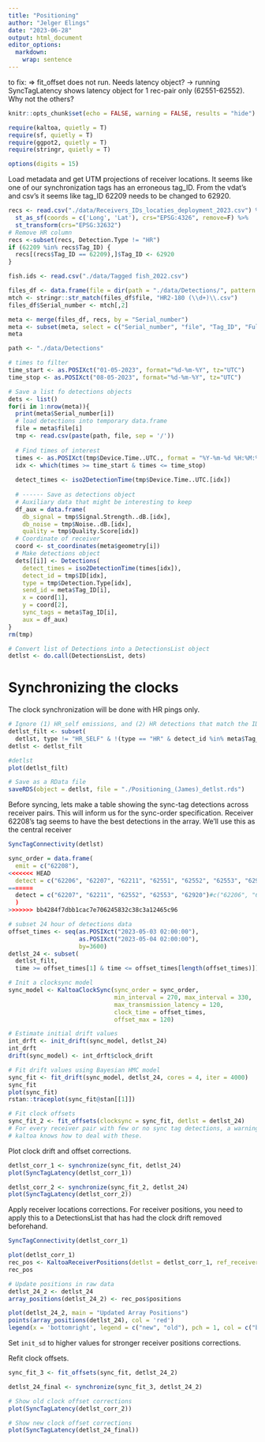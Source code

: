 ```yaml
---
title: "Positioning"
author: "Jelger Elings"
date: "2023-06-28"
output: html_document
editor_options: 
  markdown: 
    wrap: sentence
---
```



to fix:
 => fit_offset does not run. Needs latency object? 
  -> running SyncTagLatency shows latency object for 1 rec-pair only (62551-62552). Why not the others? 

```r
knitr::opts_chunk$set(echo = FALSE, warning = FALSE, results = "hide")

require(kaltoa, quietly = T)
require(sf, quietly = T)
require(ggpot2, quietly = T)
require(stringr, quietly = T)

options(digits = 15)
```

Load metadata and get UTM projections of receiver locations.
It seems like one of our synchronization tags has an erroneous tag_ID.
From the vdat's and csv's it seems like tag_ID 62209 needs to be changed to 62920.

```r
recs <- read.csv("./data/Receivers_IDs_locaties_deployment_2023.csv") %>%
  st_as_sf(coords = c('Long', 'Lat'), crs="EPSG:4326", remove=F) %>%
  st_transform(crs="EPSG:32632")
# Remove HR column
recs <-subset(recs, Detection.Type != "HR")
if (62209 %in% recs$Tag_ID) {
  recs[(recs$Tag_ID == 62209),]$Tag_ID <- 62920
}

fish.ids <- read.csv("./data/Tagged fish_2022.csv")
```


```r
files_df <- data.frame(file = dir(path = "./data/Detections/", pattern = "*.\\.csv"))
mtch <- stringr::str_match(files_df$file, "HR2-180 (\\d+)\\.csv")
files_df$Serial_number <- mtch[,2]

meta <- merge(files_df, recs, by = "Serial_number")
meta <- subset(meta, select = c("Serial_number", "file", "Tag_ID", "Full_Tag_ID", "geometry"))
meta
```

```r
path <- "./data/Detections"

# times to filter
time_start <- as.POSIXct("01-05-2023", format="%d-%m-%Y", tz="UTC")
time_stop <- as.POSIXct("08-05-2023", format="%d-%m-%Y", tz="UTC")

# Save a list fo detections objects
dets <- list()
for(i in 1:nrow(meta)){
  print(meta$Serial_number[i])
  # load detections into temporary data.frame
  file = meta$file[i]
  tmp <- read.csv(paste(path, file, sep = '/'))
  
  # Find times of interest
  times <- as.POSIXct(tmp$Device.Time..UTC., format = "%Y-%m-%d %H:%M:%OS")
  idx <- which(times >= time_start & times <= time_stop)
  
  detect_times <- iso2DetectionTime(tmp$Device.Time..UTC.[idx])
  
  # ------ Save as detections object
  # Auxiliary data that might be interesting to keep
  df_aux = data.frame(
    db_signal = tmp$Signal.Strength..dB.[idx],
    db_noise = tmp$Noise..dB.[idx],
    quality = tmp$Quality.Score[idx])
  # Coordinate of receiver
  coord <- st_coordinates(meta$geometry[i])
  # Make detections object
  dets[[i]] <- Detections(
    detect_times = iso2DetectionTime(times[idx]), 
    detect_id = tmp$ID[idx], 
    type = tmp$Detection.Type[idx], 
    send_id = meta$Tag_ID[i], 
    x = coord[1], 
    y = coord[2], 
    sync_tags = meta$Tag_ID[i], 
    aux = df_aux)
}
rm(tmp)

# Convert list of Detections into a DetectionsList object
detlst <- do.call(DetectionsList, dets)
```

# Synchronizing the clocks

The clock synchronization will be done with HR pings only. 

```r
# Ignore (1) HR_self emissions, and (2) HR detections that match the IDs of sync tags.
detlst_filt <- subset(
  detlst, type != "HR_SELF" & !(type == "HR" & detect_id %in% meta$Tag_ID))
detlst <- detlst_filt

#detlst
plot(detlst_filt)

# Save as a RData file
saveRDS(object = detlst, file = "./Positioning_(James)_detlst.rds")
```

Before syncing, lets make a table showing the sync-tag detections across receiver pairs.
This will inform us for the sync-order specification. Receiver 62208's tag seems to have the best detections in the array. We'll use this as the central receiver

```r
SyncTagConnectivity(detlst)
```

```r
sync_order = data.frame(
  emit = c("62208"),
<<<<<<< HEAD
  detect = c("62206", "62207", "62211", "62551", "62552", "62553", "62920"))
=======
  detect = c("62207", "62211", "62552", "62553", "62920")#c("62206", "62207", "62208", "62211", "62551", "62552", "62553", "62920")
  )
>>>>>>> bb4284f7dbb1cac7e706245832c38c3a12465c96

# subset 24 hour of detections data
offset_times <- seq(as.POSIXct("2023-05-03 02:00:00"),
                    as.POSIXct("2023-05-04 02:00:00"),
                    by=3600)
detlst_24 <- subset(
  detlst_filt,
  time >= offset_times[1] & time <= offset_times[length(offset_times)])

# Init a clocksync model
sync_model <- KaltoaClockSync(sync_order = sync_order,
                              min_interval = 270, max_interval = 330,
                              max_transmission_latency = 120,
                              clock_time = offset_times,
                              offset_max = 120)

# Estimate initial drift values
int_drft <- init_drift(sync_model, detlst_24)
int_drft
drift(sync_model) <- int_drft$clock_drift

# Fit drift values using Bayesian HMC model
sync_fit <- fit_drift(sync_model, detlst_24, cores = 4, iter = 4000)
sync_fit
plot(sync_fit)
rstan::traceplot(sync_fit@stan[[1]])

# Fit clock offsets
sync_fit_2 <- fit_offsets(clocksync = sync_fit, detlst = detlst_24)
# For every receiver pair with few or no sync tag detections, a warning will pop up.
# kaltoa knows how to deal with these.
```

Plot clock drift and offset corrections.

```r
detlst_corr_1 <- synchronize(sync_fit, detlst_24) 
plot(SyncTagLatency(detlst_corr_1))

detlst_corr_2 <- synchronize(sync_fit_2, detlst_24) 
plot(SyncTagLatency(detlst_corr_2))
```

Apply receiver locations corrections.
For receiver positions, you need to apply this to a DetectionsList that has had the clock drift removed beforehand.

```r
SyncTagConnectivity(detlst_corr_1)

plot(detlst_corr_1)
rec_pos <- KaltoaReceiverPositions(detlst = detlst_corr_1, ref_receivers = c("62208", "62920"), init_sd = 20)
rec_pos

# Update positions in raw data
detlst_24_2 <- detlst_24 
array_positions(detlst_24_2) <- rec_pos$positions

plot(detlst_24_2, main = "Updated Array Positions")
points(array_positions(detlst_24), col = 'red')
legend(x = 'bottomright', legend = c("new", "old"), pch = 1, col = c("black", "red"))
```

Set `init_sd` to higher values for stronger receiver positions corrections.

Refit clock offsets.

```r
sync_fit_3 <- fit_offsets(sync_fit, detlst_24_2)

detlst_24_final <- synchronize(sync_fit_3, detlst_24_2)

# Show old clock offset corrections
plot(SyncTagLatency(detlst_corr_2))

# Show new clock offset corrections
plot(SyncTagLatency(detlst_24_final))

```

